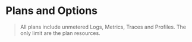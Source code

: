 
# Plans and Options

> All plans include unmetered Logs, Metrics, Traces and Profiles. The only limit are the plan resources.

<PricingCalculator />
